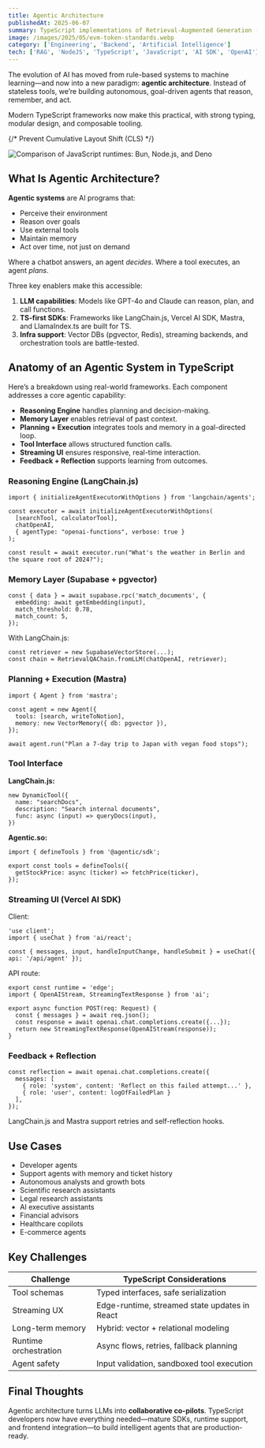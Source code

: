 ```yaml
---
title: Agentic Architecture
publishedAt: 2025-06-07
summary: TypeScript implementations of Retrieval-Augmented Generation (RAG) systems for integrating external knowledge with language models
image: /images/2025/05/evm-token-standards.webp
category: ['Engineering', 'Backend', 'Artificial Intelligence']
tech: ['RAG', 'NodeJS', 'TypeScript', 'JavaScript', 'AI SDK', 'OpenAI']
---
```



The evolution of AI has moved from rule-based systems to machine learning—and now into a new paradigm: **agentic architecture**. Instead of stateless tools, we’re building autonomous, goal-driven agents that reason, remember, and act.

Modern TypeScript frameworks now make this practical, with strong typing, modular design, and composable tooling.

{/* Prevent Cumulative Layout Shift (CLS) */}
<div className="min-h-[300px]">
  <img 
    src="/images/2025/05/evm-token-standards.webp"
    alt="Comparison of JavaScript runtimes: Bun, Node.js, and Deno"
    className="w-full"
  />
</div>


## What Is Agentic Architecture?

**Agentic systems** are AI programs that:

* Perceive their environment
* Reason over goals
* Use external tools
* Maintain memory
* Act over time, not just on demand

Where a chatbot answers, an agent *decides*. Where a tool executes, an agent *plans*.

Three key enablers make this accessible:

1. **LLM capabilities**: Models like GPT-4o and Claude can reason, plan, and call functions.
2. **TS-first SDKs**: Frameworks like LangChain.js, Vercel AI SDK, Mastra, and LlamaIndex.ts are built for TS.
3. **Infra support**: Vector DBs (pgvector, Redis), streaming backends, and orchestration tools are battle-tested.

## Anatomy of an Agentic System in TypeScript

Here’s a breakdown using real-world frameworks. Each component addresses a core agentic capability:

* **Reasoning Engine** handles planning and decision-making.
* **Memory Layer** enables retrieval of past context.
* **Planning + Execution** integrates tools and memory in a goal-directed loop.
* **Tool Interface** allows structured function calls.
* **Streaming UI** ensures responsive, real-time interaction.
* **Feedback + Reflection** supports learning from outcomes.

### Reasoning Engine (LangChain.js)

```tsx
import { initializeAgentExecutorWithOptions } from 'langchain/agents';

const executor = await initializeAgentExecutorWithOptions(
  [searchTool, calculatorTool],
  chatOpenAI,
  { agentType: "openai-functions", verbose: true }
);

const result = await executor.run("What's the weather in Berlin and the square root of 2024?");
```

### Memory Layer (Supabase + pgvector)

```tsx
const { data } = await supabase.rpc('match_documents', {
  embedding: await getEmbedding(input),
  match_threshold: 0.78,
  match_count: 5,
});
```

With LangChain.js:

```tsx
const retriever = new SupabaseVectorStore(...);
const chain = RetrievalQAChain.fromLLM(chatOpenAI, retriever);
```

### Planning + Execution (Mastra)

```tsx
import { Agent } from 'mastra';

const agent = new Agent({
  tools: [search, writeToNotion],
  memory: new VectorMemory({ db: pgvector }),
});

await agent.run("Plan a 7-day trip to Japan with vegan food stops");
```

### Tool Interface

**LangChain.js:**

```tsx
new DynamicTool({
  name: "searchDocs",
  description: "Search internal documents",
  func: async (input) => queryDocs(input),
})
```

**Agentic.so:**

```tsx
import { defineTools } from '@agentic/sdk';

export const tools = defineTools({
  getStockPrice: async (ticker) => fetchPrice(ticker),
});
```

### Streaming UI (Vercel AI SDK)

Client:

```tsxx
'use client';
import { useChat } from 'ai/react';

const { messages, input, handleInputChange, handleSubmit } = useChat({ api: '/api/agent' });
```

API route:

```tsx
export const runtime = 'edge';
import { OpenAIStream, StreamingTextResponse } from 'ai';

export async function POST(req: Request) {
  const { messages } = await req.json();
  const response = await openai.chat.completions.create({...});
  return new StreamingTextResponse(OpenAIStream(response));
}
```

### Feedback + Reflection

```tsx
const reflection = await openai.chat.completions.create({
  messages: [
    { role: 'system', content: 'Reflect on this failed attempt...' },
    { role: 'user', content: logOfFailedPlan }
  ],
});
```

LangChain.js and Mastra support retries and self-reflection hooks.

## Use Cases

* Developer agents
* Support agents with memory and ticket history
* Autonomous analysts and growth bots
* Scientific research assistants
* Legal research assistants
* AI executive assistants
* Financial advisors
* Healthcare copilots
* E-commerce agents

## Key Challenges

| Challenge             | TypeScript Considerations                     |
| --------------------- | --------------------------------------------- |
| Tool schemas          | Typed interfaces, safe serialization          |
| Streaming UX          | Edge-runtime, streamed state updates in React |
| Long-term memory      | Hybrid: vector + relational modeling          |
| Runtime orchestration | Async flows, retries, fallback planning       |
| Agent safety          | Input validation, sandboxed tool execution    |

## Final Thoughts

Agentic architecture turns LLMs into **collaborative co-pilots**. TypeScript developers now have everything needed—mature SDKs, runtime support, and frontend integration—to build intelligent agents that are production-ready.
